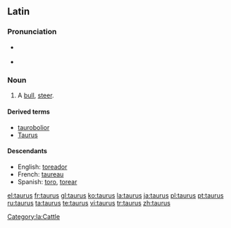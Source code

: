 {{see|Taurus}}

==Latin==

===Pronunciation===
* {{a|Classical}} {{IPA|/ˈtau.rus/|lang=la}}
* {{audio|la-cls-taurus.ogg|Audio (Classical)}}

===Noun===
{{la-noun|taurus|tauri|tauri|m|second}}

# A [[bull]], [[steer]].

====Derived terms====
*[[taurobolior]]
*[[Taurus]]

====Descendants====
* English: [[toreador]]
* French: [[taureau]]
* Spanish: [[toro]], [[torear]]

[[Category:la:Cattle]]

[[el:taurus]]
[[fr:taurus]]
[[gl:taurus]]
[[ko:taurus]]
[[la:taurus]]
[[ja:taurus]]
[[pl:taurus]]
[[pt:taurus]]
[[ru:taurus]]
[[ta:taurus]]
[[te:taurus]]
[[vi:taurus]]
[[tr:taurus]]
[[zh:taurus]]